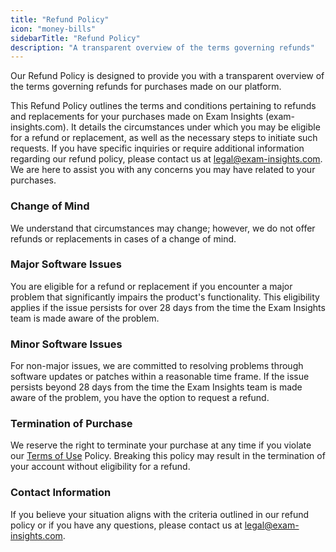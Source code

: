 ```yaml
---
title: "Refund Policy"
icon: "money-bills"
sidebarTitle: "Refund Policy"
description: "A transparent overview of the terms governing refunds"
---
```


Our Refund Policy is designed to provide you with a transparent overview of the terms governing refunds for purchases made on our platform.

This Refund Policy outlines the terms and conditions pertaining to refunds and replacements for your purchases made on Exam Insights (exam-insights.com). It details the circumstances under which you may be eligible for a refund or replacement, as well as the necessary steps to initiate such requests. If you have specific inquiries or require additional information regarding our refund policy, please contact us at [legal@exam-insights.com](mailto:legal@exam-insights.com). We are here to assist you with any concerns you may have related to your purchases.

### Change of Mind

We understand that circumstances may change; however, we do not offer refunds or replacements in cases of a change of mind.

### Major Software Issues

You are eligible for a refund or replacement if you encounter a major problem that significantly impairs the product's functionality. This eligibility applies if the issue persists for over 28 days from the time the Exam Insights team is made aware of the problem.

### Minor Software Issues

For non-major issues, we are committed to resolving problems through software updates or patches within a reasonable time frame. If the issue persists beyond 28 days from the time the Exam Insights team is made aware of the problem, you have the option to request a refund.

### Termination of Purchase

We reserve the right to terminate your purchase at any time if you violate our [Terms of Use](/policies/terms_of_use) Policy. Breaking this policy may result in the termination of your account without eligibility for a refund.

### Contact Information

If you believe your situation aligns with the criteria outlined in our refund policy or if you have any questions, please contact us at [legal@exam-insights.com](mailto:legal@exam-insights.com).